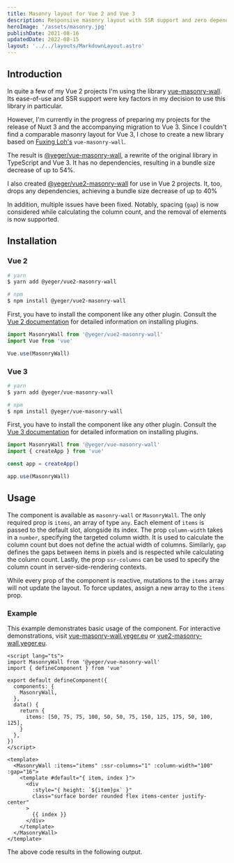 ```yaml
---
title: Masonry layout for Vue 2 and Vue 3
description: Responsive masonry layout with SSR support and zero dependencies for Vue 2 and Vue 3.
heroImage: '/assets/masonry.jpg'
publishDate: 2021-08-16
updatedDate: 2022-08-15
layout: '../../layouts/MarkdownLayout.astro'
---
```


## Introduction

In quite a few of my Vue 2 projects I'm using the library [vue-masonry-wall](https://github.com/fuxingloh/vue-masonry-wall).
Its ease-of-use and SSR support were key factors in my decision to use this library in particular.

However, I'm currently in the progress of preparing my projects for the release of Nuxt 3 and the accompanying migration to Vue 3.
Since I couldn't find a comparable masonry layout for Vue 3, I chose to create a new library based on [Fuxing Loh's](https://github.com/fuxingloh) `vue-masonry-wall`.

The result is [@yeger/vue-masonry-wall](https://github.com/DerYeger/vue-masonry-wall), a rewrite of the original library in TypeScript and Vue 3.
It has no dependencies, resulting in a bundle size decrease of up to 54%.

I also created [@yeger/vue2-masonry-wall](https://github.com/DerYeger/vue2-masonry-wall) for use in Vue 2 projects.
It, too, drops any dependencies, achieving a bundle size decrease of up to 40%

In addition, multiple issues have been fixed.
Notably, spacing (`gap`) is now considered while calculating the column count, and the removal of elements is now supported.

## Installation

### Vue 2

```bash
# yarn
$ yarn add @yeger/vue2-masonry-wall

# npm
$ npm install @yeger/vue2-masonry-wall
```

First, you have to install the component like any other plugin.
Consult the [Vue 2 documentation](https://vuejs.org/v2/guide/plugins.html#Using-a-Plugin) for detailed information on installing plugins.

```ts
import MasonryWall from '@yeger/vue2-masonry-wall'
import Vue from 'vue'

Vue.use(MasonryWall)
```

### Vue 3

```bash
# yarn
$ yarn add @yeger/vue-masonry-wall

# npm
$ npm install @yeger/vue-masonry-wall
```

First, you have to install the component like any other plugin.
Consult the [Vue 3 documentation](https://v3.vuejs.org/guide/plugins.html#using-a-plugin) for detailed information on installing plugins.

```ts
import MasonryWall from '@yeger/vue-masonry-wall'
import { createApp } from 'vue'

const app = createApp()

app.use(MasonryWall)
```

## Usage

The component is available as `masonry-wall` or `MasonryWall`.
The only required prop is `items`, an array of type `any`.
Each element of `items` is passed to the default slot, alongside its index.
The prop `column-width` takes in a `number`, specifying the targeted column width.
It is used to calculate the column count but does not define the actual width of columns.
Similarly, `gap` defines the gaps between items in pixels and is respected while calculating the column count.
Lastly, the prop `ssr-columns` can be used to specify the column count in server-side-rendering contexts.

While every prop of the component is reactive, mutations to the `items` array will not update the layout.
To force updates, assign a new array to the `items` prop.

### Example

This example demonstrates basic usage of the component.
For interactive demonstrations, visit [vue-masonry-wall.yeger.eu](https://vue-masonry-wall.yeger.eu/) or [vue2-masonry-wall.yeger.eu](https://vue2-masonry-wall.yeger.eu/).

```vue
<script lang="ts">
import MasonryWall from '@yeger/vue-masonry-wall'
import { defineComponent } from 'vue'

export default defineComponent({
  components: {
    MasonryWall,
  },
  data() {
    return {
      items: [50, 75, 75, 100, 50, 50, 75, 150, 125, 175, 50, 100, 125],
    }
  },
})
</script>

<template>
  <MasonryWall :items="items" :ssr-columns="1" :column-width="100" :gap="16">
    <template #default="{ item, index }">
      <div
        :style="{ height: `${item}px` }"
        class="surface border rounded flex items-center justify-center"
      >
        {{ index }}
      </div>
    </template>
  </MasonryWall>
</template>
```

The above code results in the following output.


<VueMasonryWall client:load class="example" />
